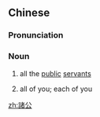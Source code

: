 {{also|诸公}}
==Chinese==
{{zh-forms|s=诸公}}

===Pronunciation===
{{zh-pron
|m=zhūgōng
|c=zyu1 gung1
|mn=chu-kong
|cat=n
}}

===Noun===
{{zh-noun}}

# {{lb|zh|literary}} all the [[public]] [[servant]]s
# {{lb|zh|literary}} all of you; each of you

[[zh:諸公]]